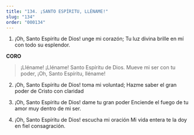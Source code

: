 ```yaml
---
title: "134. ¡SANTO ESPÍRITU, LLÉNAME!"
slug: "134"
order: "000134"
---
```



1. ¡Oh, Santo Espíritu de Dios! unge mi corazón; Tu luz divina brille en mí con todo su esplendor.

**CORO**
>¡Lléname! ¡Lléname! Santo Espíritu de Dios. Mueve mi ser con tu poder, ¡Oh, Santo Espíritu,
lléname!

2.	¡Oh, Santo Espíritu de Dios! toma mi voluntad; Hazme saber el gran poder de Cristo con claridad

3.	¡Oh, Santo Espíritu de Dios! dame tu gran poder Enciende el fuego de tu amor muy dentro de mi
ser.

4.	¡Oh, Santo Espíritu de Dios! escucha mi oración Mi vida entera te la doy en fiel consagración.


